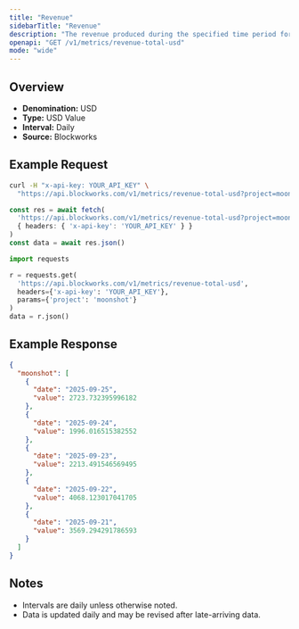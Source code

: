 ```yaml
---
title: "Revenue"
sidebarTitle: "Revenue"
description: "The revenue produced during the specified time period for given project."
openapi: "GET /v1/metrics/revenue-total-usd"
mode: "wide"
---
```


## Overview

- **Denomination:** USD
- **Type:** USD Value
- **Interval:** Daily
- **Source:** Blockworks

## Example Request

<CodeGroup>

```bash cURL
curl -H "x-api-key: YOUR_API_KEY" \
  "https://api.blockworks.com/v1/metrics/revenue-total-usd?project=moonshot"
```

```typescript TypeScript
const res = await fetch(
  'https://api.blockworks.com/v1/metrics/revenue-total-usd?project=moonshot',
  { headers: { 'x-api-key': 'YOUR_API_KEY' } }
)
const data = await res.json()
```

```python Python
import requests

r = requests.get(
  'https://api.blockworks.com/v1/metrics/revenue-total-usd',
  headers={'x-api-key': 'YOUR_API_KEY'},
  params={'project': 'moonshot'}
)
data = r.json()
```

</CodeGroup>

## Example Response

```json
{
  "moonshot": [
    {
      "date": "2025-09-25",
      "value": 2723.732395996182
    },
    {
      "date": "2025-09-24",
      "value": 1996.016515382552
    },
    {
      "date": "2025-09-23",
      "value": 2213.491546569495
    },
    {
      "date": "2025-09-22",
      "value": 4068.123017041705
    },
    {
      "date": "2025-09-21",
      "value": 3569.294291786593
    }
  ]
}
```

## Notes
- Intervals are daily unless otherwise noted.
- Data is updated daily and may be revised after late-arriving data.